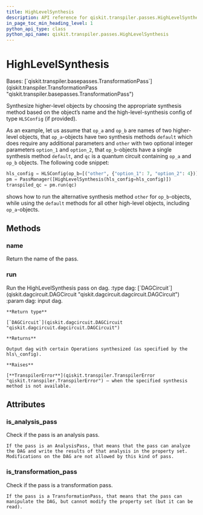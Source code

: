 ```yaml
---
title: HighLevelSynthesis
description: API reference for qiskit.transpiler.passes.HighLevelSynthesis
in_page_toc_min_heading_level: 1
python_api_type: class
python_api_name: qiskit.transpiler.passes.HighLevelSynthesis
---
```


# HighLevelSynthesis

<Class id="qiskit.transpiler.passes.HighLevelSynthesis" github="https://github.com/qiskit/qiskit/tree/stable/0.23/qiskit/transpiler/passes/synthesis/high_level_synthesis.py" signature="HighLevelSynthesis(*args, **kwargs)">
  Bases: [`qiskit.transpiler.basepasses.TransformationPass`](qiskit.transpiler.TransformationPass "qiskit.transpiler.basepasses.TransformationPass")

  Synthesize higher-level objects by choosing the appropriate synthesis method based on the object’s name and the high-level-synthesis config of type `HLSConfig` (if provided).

  As an example, let us assume that `op_a` and `op_b` are names of two higher-level objects, that `op_a`-objects have two synthesis methods `default` which does require any additional parameters and `other` with two optional integer parameters `option_1` and `option_2`, that `op_b`-objects have a single synthesis method `default`, and `qc` is a quantum circuit containing `op_a` and `op_b` objects. The following code snippet:

  ```python
  hls_config = HLSConfig(op_b=[("other", {"option_1": 7, "option_2": 4})])
  pm = PassManager([HighLevelSynthesis(hls_config=hls_config)])
  transpiled_qc = pm.run(qc)
  ```

  shows how to run the alternative synthesis method `other` for `op_b`-objects, while using the `default` methods for all other high-level objects, including `op_a`-objects.

  ## Methods

  ### name

  <Function id="qiskit.transpiler.passes.HighLevelSynthesis.name" name="name" signature="HighLevelSynthesis.name()">
    Return the name of the pass.
  </Function>

  ### run

  <Function id="qiskit.transpiler.passes.HighLevelSynthesis.run" name="run" signature="HighLevelSynthesis.run(dag)">
    Run the HighLevelSynthesis pass on dag. :type dag: [`DAGCircuit`](qiskit.dagcircuit.DAGCircuit "qiskit.dagcircuit.dagcircuit.DAGCircuit") :param dag: input dag.

    **Return type**

    [`DAGCircuit`](qiskit.dagcircuit.DAGCircuit "qiskit.dagcircuit.dagcircuit.DAGCircuit")

    **Returns**

    Output dag with certain Operations synthesized (as specified by the hls\_config).

    **Raises**

    [**TranspilerError**](qiskit.transpiler.TranspilerError "qiskit.transpiler.TranspilerError") – when the specified synthesis method is not available.
  </Function>

  ## Attributes

  ### is\_analysis\_pass

  <Attribute id="qiskit.transpiler.passes.HighLevelSynthesis.is_analysis_pass" name="is_analysis_pass">
    Check if the pass is an analysis pass.

    If the pass is an AnalysisPass, that means that the pass can analyze the DAG and write the results of that analysis in the property set. Modifications on the DAG are not allowed by this kind of pass.
  </Attribute>

  ### is\_transformation\_pass

  <Attribute id="qiskit.transpiler.passes.HighLevelSynthesis.is_transformation_pass" name="is_transformation_pass">
    Check if the pass is a transformation pass.

    If the pass is a TransformationPass, that means that the pass can manipulate the DAG, but cannot modify the property set (but it can be read).
  </Attribute>
</Class>

